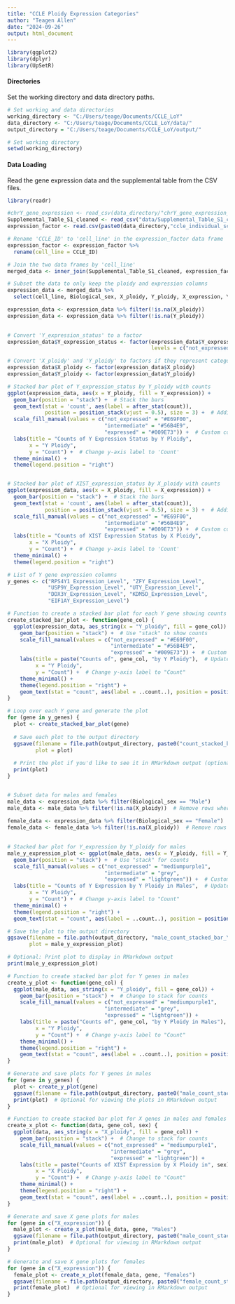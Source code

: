 ---
title: "CCLE Ploidy Expression Categories"
author: "Teagen Allen"
date: "2024-09-26"
output: html_document
---

```{r libraries}
library(ggplot2)
library(dplyr)
library(UpSetR)

```


#### Directories
Set the working directory and data directory paths.

```{r directories}
# Set working and data directories
working_directory <- "C:/Users/teage/Documents/CCLE_LoY"  
data_directory <- "C:/Users/teage/Documents/CCLE_LoY/data/"
output_directory = "C:/Users/teage/Documents/CCLE_LoY/output/"

# Set working directory
setwd(working_directory)

```

#### Data Loading
Read the gene expression data and the supplemental table from the CSV files.

```{r data}
library(readr)

#chrY_gene_expression <- read_csv(data_directory/"chrY_gene_expression_annotated.csv")
Supplemental_Table_S1_cleaned <- read_csv("data/Supplemental_Table_S1_cleaned.csv")
expression_factor <- read.csv(paste0(data_directory,"ccle_individual_scc.csv"), header = TRUE)

```


```{r}
# Rename 'CCLE_ID' to 'cell_line' in the expression_factor data frame
expression_factor <- expression_factor %>%
  rename(cell_line = CCLE_ID)
```

```{r}
# Join the two data frames by 'cell_line'
merged_data <- inner_join(Supplemental_Table_S1_cleaned, expression_factor, by = "cell_line")

# Subset the data to only keep the ploidy and expression columns
expression_data <- merged_data %>%
  select(cell_line, Biological_sex, X_ploidy, Y_ploidy, X_expression, Y_expression, Y_expression_status, RPS4Y1_Expression_Level, ZFY_Expression_Level, USP9Y_Expression_Level, UTY_Expression_Level, DDX3Y_Expression_Level, KDM5D_Expression_Level, EIF1AY_Expression_Level)

expression_data <- expression_data %>% filter(!is.na(X_ploidy))
expression_data <- expression_data %>% filter(!is.na(Y_ploidy))
  
```

```{r}
# Convert 'Y_expression_status' to a factor
expression_data$Y_expression_status <- factor(expression_data$Y_expression_status, 
                                              levels = c("not_expressed", "intermediate", "expressed"))

# Convert 'X_ploidy' and 'Y_ploidy' to factors if they represent categorical data
expression_data$X_ploidy <- factor(expression_data$X_ploidy)
expression_data$Y_ploidy <- factor(expression_data$Y_ploidy)


```


```{r}
# Stacked bar plot of Y_expression_status by Y_ploidy with counts
ggplot(expression_data, aes(x = Y_ploidy, fill = Y_expression)) +
  geom_bar(position = "stack") +  # Stack the bars
  geom_text(stat = 'count', aes(label = after_stat(count)), 
            position = position_stack(vjust = 0.5), size = 3) +  # Adding counts in the middle of the stacks
  scale_fill_manual(values = c("not_expressed" = "#E69F00", 
                               "intermediate" = "#56B4E9", 
                               "expressed" = "#009E73")) +  # Custom colors
  labs(title = "Counts of Y Expression Status by Y Ploidy", 
       x = "Y Ploidy", 
       y = "Count") +  # Change y-axis label to 'Count'
  theme_minimal() +
  theme(legend.position = "right")



```

```{r}
# Stacked bar plot of XIST_expression_status by X_ploidy with counts
ggplot(expression_data, aes(x = X_ploidy, fill = X_expression)) +
  geom_bar(position = "stack") +  # Stack the bars
  geom_text(stat = 'count', aes(label = after_stat(count)), 
            position = position_stack(vjust = 0.5), size = 3) +  # Adding counts in the middle of the stacks
  scale_fill_manual(values = c("not_expressed" = "#E69F00", 
                               "intermediate" = "#56B4E9", 
                               "expressed" = "#009E73")) +  # Custom colors
  labs(title = "Counts of XIST Expression Status by X Ploidy", 
       x = "X Ploidy", 
       y = "Count") +  # Change y-axis label to 'Count'
  theme_minimal() +
  theme(legend.position = "right")

```


```{r}
# List of Y gene expression columns
y_genes <- c("RPS4Y1_Expression_Level", "ZFY_Expression_Level", 
             "USP9Y_Expression_Level", "UTY_Expression_Level", 
             "DDX3Y_Expression_Level", "KDM5D_Expression_Level", 
             "EIF1AY_Expression_Level")

# Function to create a stacked bar plot for each Y gene showing counts with labels
create_stacked_bar_plot <- function(gene_col) {
  ggplot(expression_data, aes_string(x = "Y_ploidy", fill = gene_col)) +
    geom_bar(position = "stack") +  # Use "stack" to show counts
    scale_fill_manual(values = c("not_expressed" = "#E69F00", 
                                 "intermediate" = "#56B4E9", 
                                 "expressed" = "#009E73")) +  # Custom colors
    labs(title = paste("Counts of", gene_col, "by Y Ploidy"),  # Update title to reflect counts
         x = "Y Ploidy", 
         y = "Count") +  # Change y-axis label to "Count"
    theme_minimal() +
    theme(legend.position = "right") +
    geom_text(stat = "count", aes(label = ..count..), position = position_stack(vjust = 0.5), size = 4)  # Add counts on top of bars
}

# Loop over each Y gene and generate the plot
for (gene in y_genes) {
  plot <- create_stacked_bar_plot(gene)
  
  # Save each plot to the output directory
  ggsave(filename = file.path(output_directory, paste0("count_stacked_bar_", gene, ".png")), 
         plot = plot)
  
  # Print the plot if you'd like to see it in RMarkdown output (optional)
  print(plot)
}



```

```{r}
# Subset data for males and females
male_data <- expression_data %>% filter(Biological_sex == "Male")
male_data <- male_data %>% filter(!is.na(X_ploidy))  # Remove rows where X_ploidy is NA
  
female_data <- expression_data %>% filter(Biological_sex == "Female")
female_data <- female_data %>% filter(!is.na(X_ploidy))  # Remove rows where X_ploidy is NA
  

```

```{r}
# Stacked bar plot for Y_expression by Y_ploidy for males
male_y_expression_plot <- ggplot(male_data, aes(x = Y_ploidy, fill = Y_expression)) +
  geom_bar(position = "stack") +  # Use "stack" for counts
  scale_fill_manual(values = c("not_expressed" = "mediumpurple1", 
                               "intermediate" = "grey", 
                               "expressed" = "lightgreen")) +  # Custom colors
  labs(title = "Counts of Y Expression by Y Ploidy in Males",  # Update title to reflect counts
       x = "Y Ploidy", 
       y = "Count") +  # Change y-axis label to "Count"
  theme_minimal() +
  theme(legend.position = "right") +
  geom_text(stat = "count", aes(label = ..count..), position = position_stack(vjust = 0.5), size = 4)  # Add counts on top of bars

# Save the plot to the output directory
ggsave(filename = file.path(output_directory, "male_count_stacked_bar_Y_expression.png"), 
       plot = male_y_expression_plot)

# Optional: Print plot to display in RMarkdown output
print(male_y_expression_plot)

```

```{r}
# Function to create stacked bar plot for Y genes in males
create_y_plot <- function(gene_col) {
  ggplot(male_data, aes_string(x = "Y_ploidy", fill = gene_col)) +
    geom_bar(position = "stack") +  # Change to stack for counts
    scale_fill_manual(values = c("not_expressed" = "mediumpurple1", 
                               "intermediate" = "grey", 
                               "expressed" = "lightgreen")) + 
    labs(title = paste("Counts of", gene_col, "by Y Ploidy in Males"),  # Update title for counts
         x = "Y Ploidy", 
         y = "Count") +  # Change y-axis label to "Count"
    theme_minimal() +
    theme(legend.position = "right") +
    geom_text(stat = "count", aes(label = ..count..), position = position_stack(vjust = 0.5), size = 4)  # Add counts on top of bars
}

# Generate and save plots for Y genes in males
for (gene in y_genes) {
  plot <- create_y_plot(gene)
  ggsave(filename = file.path(output_directory, paste0("male_count_stacked_bar_", gene, ".png")), plot = plot)
  print(plot)  # Optional for viewing the plots in RMarkdown output
}


```

```{r}
# Function to create stacked bar plot for X genes in males and females
create_x_plot <- function(data, gene_col, sex) {
  ggplot(data, aes_string(x = "X_ploidy", fill = gene_col)) +
    geom_bar(position = "stack") +  # Change to stack for counts
    scale_fill_manual(values = c("not_expressed" = "mediumpurple1", 
                                 "intermediate" = "grey", 
                                 "expressed" = "lightgreen")) + 
    labs(title = paste("Counts of XIST Expression by X Ploidy in", sex),  # Update title for counts
         x = "X Ploidy", 
         y = "Count") +  # Change y-axis label to "Count"
    theme_minimal() +
    theme(legend.position = "right") +
    geom_text(stat = "count", aes(label = ..count..), position = position_stack(vjust = 0.5), size = 4)  # Add counts on top of bars
}

# Generate and save X gene plots for males
for (gene in c("X_expression")) {
  male_plot <- create_x_plot(male_data, gene, "Males")
  ggsave(filename = file.path(output_directory, paste0("male_count_stacked_bar_X_purple_green", gene, ".png")), plot = male_plot)
  print(male_plot)  # Optional for viewing in RMarkdown output
}

# Generate and save X gene plots for females
for (gene in c("X_expression")) {
  female_plot <- create_x_plot(female_data, gene, "Females")
  ggsave(filename = file.path(output_directory, paste0("female_count_stacked_bar_X_purple_green", gene, ".png")), plot = female_plot)
  print(female_plot)  # Optional for viewing in RMarkdown output
}

```

```{r}

```

```{r}

```
